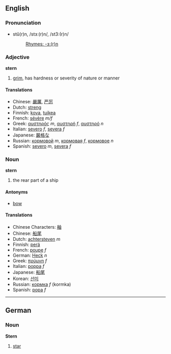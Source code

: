 ==English==
===Pronunciation===
*stû(r)n, /stɜː(r)n/, /st3:(r)n/
*:[[Rhymes:English:-ɜː(r)n|Rhymes: -ɜː(r)n]]

===Adjective===
'''stern'''

#[[grim]], has hardness or severity of nature or manner

====Translations====
*Chinese: [[嚴厲]], [[严厉]]
*Dutch: [[streng]]
*Finnish: [[kova]], [[tuikea]]
*French: [[sévère]] ''m/f''
*Greek: [[αυστηρός]] ''m'', [[αυστηρή]] ''f'', [[αυστηρό]] ''n''
*Italian: [[severo]] ''f'', [[severa]] ''f''
*Japanese: [[厳格な]]
*Russian: [[кормовой]] ''m'', [[кормовая]] ''f'', [[кормовое]] ''n''
*Spanish: [[severo]] ''m'', [[severa]] ''f''

===Noun===
'''stern'''

# the rear part of a ship

====Antonyms====
*[[bow]]

====Translations====
*Chinese Characters: [[舳]]
*Chinese: [[船尾]]
*Dutch: [[achtersteven]] ''m''
*Finnish: [[perä]]
*French: [[poupe]] ''f''
*German: [[Heck]] ''n''
*Greek: [[πρύμνη]] ''f''
*Italian: [[poppa]] ''f''
*Japanese: [[船尾]]
*Korean: [[선미]]
*Russian: [[кормка]] ''f'' (kormka)
*Spanish: [[popa]] ''f''

----

==German==
===Noun===
'''Stern'''

#[[star]]